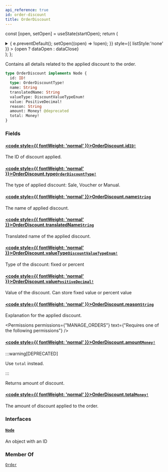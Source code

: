 ```yaml
---
api_reference: true
id: order-discount
title: OrderDiscount
---
```






const [open, setOpen] = useState(startOpen);
return (
<details {...(open ? { open: true } : {})} className="details" style={{ border:'none', boxShadow:'none', background:'var(--ifm-background-color)' }}>
<summary
onClick={(e) => {
e.preventDefault();
setOpen((open) => !open);
}}
style={{ listStyle:'none' }} >
{open ? dataOpen : dataClose}
</summary>
{open && children}
</details>
);
};

Contains all details related to the applied discount to the order.

```graphql
type OrderDiscount implements Node {
  id: ID!
  type: OrderDiscountType!
  name: String
  translatedName: String
  valueType: DiscountValueTypeEnum!
  value: PositiveDecimal!
  reason: String
  amount: Money! @deprecated
  total: Money!
}
```

### Fields

#### [<code style={{ fontWeight: 'normal' }}>OrderDiscount.<b>id</b></code>](#)<Bullet />[`ID!`](../../../api-reference/miscellaneous/scalars/id.mdx) <Badge class="badge badge--secondary" text="non-null"/> <Badge class="badge badge--secondary" text="scalar"/> <Badge class="badge badge--secondary" text="miscellaneous"/>

The ID of discount applied.

#### [<code style={{ fontWeight: 'normal' }}>OrderDiscount.<b>type</b></code>](#)<Bullet />[`OrderDiscountType!`](../../../api-reference/discounts/enums/order-discount-type.mdx) <Badge class="badge badge--secondary" text="non-null"/> <Badge class="badge badge--secondary" text="enum"/> <Badge class="badge badge--secondary" text="discounts"/>

The type of applied discount: Sale, Voucher or Manual.

#### [<code style={{ fontWeight: 'normal' }}>OrderDiscount.<b>name</b></code>](#)<Bullet />[`String`](../../../api-reference/miscellaneous/scalars/string.mdx) <Badge class="badge badge--secondary" text="scalar"/> <Badge class="badge badge--secondary" text="miscellaneous"/>

The name of applied discount.

#### [<code style={{ fontWeight: 'normal' }}>OrderDiscount.<b>translatedName</b></code>](#)<Bullet />[`String`](../../../api-reference/miscellaneous/scalars/string.mdx) <Badge class="badge badge--secondary" text="scalar"/> <Badge class="badge badge--secondary" text="miscellaneous"/>

Translated name of the applied discount.

#### [<code style={{ fontWeight: 'normal' }}>OrderDiscount.<b>valueType</b></code>](#)<Bullet />[`DiscountValueTypeEnum!`](../../../api-reference/discounts/enums/discount-value-type-enum.mdx) <Badge class="badge badge--secondary" text="non-null"/> <Badge class="badge badge--secondary" text="enum"/> <Badge class="badge badge--secondary" text="discounts"/>

Type of the discount: fixed or percent

#### [<code style={{ fontWeight: 'normal' }}>OrderDiscount.<b>value</b></code>](#)<Bullet />[`PositiveDecimal!`](../../../api-reference/miscellaneous/scalars/positive-decimal.mdx) <Badge class="badge badge--secondary" text="non-null"/> <Badge class="badge badge--secondary" text="scalar"/> <Badge class="badge badge--secondary" text="miscellaneous"/>

Value of the discount. Can store fixed value or percent value

#### [<code style={{ fontWeight: 'normal' }}>OrderDiscount.<b>reason</b></code>](#)<Bullet />[`String`](../../../api-reference/miscellaneous/scalars/string.mdx) <Badge class="badge badge--secondary" text="scalar"/> <Badge class="badge badge--secondary" text="miscellaneous"/>

Explanation for the applied discount.


<Permissions permissions={"MANAGE_ORDERS"} text={"Requires one of the following permissions"} />


#### [<code style={{ fontWeight: 'normal' }}>OrderDiscount.<b>amount</b></code>](#)<Bullet />[`Money!`](../../../api-reference/miscellaneous/objects/money.mdx) <Badge class="badge badge--deprecated badge--secondary" text="deprecated"/> <Badge class="badge badge--secondary" text="non-null"/> <Badge class="badge badge--secondary" text="object"/> <Badge class="badge badge--secondary" text="miscellaneous"/>

:::warning[DEPRECATED]

Use `total` instead.

:::

Returns amount of discount.

#### [<code style={{ fontWeight: 'normal' }}>OrderDiscount.<b>total</b></code>](#)<Bullet />[`Money!`](../../../api-reference/miscellaneous/objects/money.mdx) <Badge class="badge badge--secondary" text="non-null"/> <Badge class="badge badge--secondary" text="object"/> <Badge class="badge badge--secondary" text="miscellaneous"/>

The amount of discount applied to the order.


<Badge text="Added in Saleor 3.21 (unreleased)" class="badge badge--secondary margin-bottom--sm" />


### Interfaces

#### [`Node`](../../../api-reference/miscellaneous/interfaces/node.mdx) <Badge class="badge badge--secondary" text="interface"/> <Badge class="badge badge--secondary" text="miscellaneous"/>

An object with an ID

### Member Of

[`Order`](../../../api-reference/orders/objects/order.mdx) <Badge class="badge badge--secondary" text="object"/>

